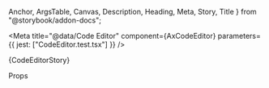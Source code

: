   Anchor,
  ArgsTable,
  Canvas,
  Description,
  Heading,
  Meta,
  Story,
  Title
} from "@storybook/addon-docs";

<Meta
  title="@data/Code Editor"
  component={AxCodeEditor}
  parameters={{ jest: ["CodeEditor.test.tsx"] }}
/>

<Anchor storyId="data-code-editor--code-editor">
  <Title>Code Editor</Title>
</Anchor>

<Description of={AxCodeEditor} />

<Canvas>
  <Story name="Code Editor" parameters={{ layout: "none" }} height="30rem">
    {CodeEditorStory}
  </Story>
</Canvas>

<Heading>Props</Heading>

<ArgsTable of={AxCodeEditor} sort="requiredFirst" />
